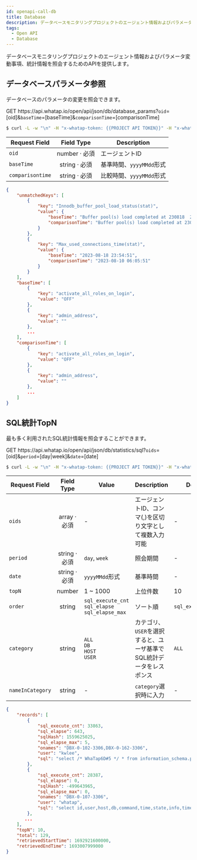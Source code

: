 ```yaml
---
id: openapi-call-db
title: Database
description: データベースモニタリングプロジェクトのエージェント情報およびパラメータ変動事項、統計情報を照会するためのAPIを提供します。
tags:
  - Open API
  - Database
---
```


データベースモニタリングプロジェクトのエージェント情報およびパラメータ変動事項、統計情報を照会するためのAPIを提供します。

## データベースパラメータ参照

データベースのパラメータの変更を照会できます。

<p><span class='apitype'>GET</span> https://api.whatap.io/open/api/json/db/database_params?<code>oid</code>=[oid]&<code>baseTime</code>=[baseTime]&<code>comparisonTime</code>=[comparisonTime]</p>

```bash title='request'
$ curl -L -w "\n" -H "x-whatap-token: {{PROJECT API TOKEN}}" -H "x-whatap-pcode: {{projectCode}}" "https://api.whatap.io/open/api/json/db/database_params?oid=376886006&baseTime=20230822&comparisonTime=20230810"
```

| Request Field    |                       Field Type                                  | Description                |
| ---------------- | :---------------------------------------------------------------: | -------------------------- |
| `oid`            | <span class='api'>number</span> · <span class='require'>必須</span> | エージェントID                   |
| `baseTime`       | <span class='api'>string</span> · <span class='require'>必須</span> | 基準時間、`yyyyMMdd`形式          |
| `comparisontime` | <span class='api'>string</span> · <span class='require'>必須</span> | 比較時間、`yyyyMMdd`形式          |

```json title='response'
{
    "unmatchedKeys": [
        {
            "key": "Innodb_buffer_pool_load_status(stat)",
            "value": {
                "baseTime": "Buffer pool(s) load completed at 230818  2:54:51",
                "comparisonTime": "Buffer pool(s) load completed at 230810  6:05:50"
            }
        },
        {
            "key": "Max_used_connections_time(stat)",
            "value": {
                "baseTime": "2023-08-18 23:54:51",
                "comparisonTime": "2023-08-10 06:05:51"
            }
        }
    ],
    "baseTime": [
        {
            "key": "activate_all_roles_on_login",
            "value": "OFF"
        },
        {
            "key": "admin_address",
            "value": ""
        },
        ...
    ],
    "comparisonTime": [
        {
            "key": "activate_all_roles_on_login",
            "value": "OFF"
        },
        {
            "key": "admin_address",
            "value": ""
        },
        ...
    ]
}
```

## SQL統計TopN

最も多く利用されたSQL統計情報を照会することができます。

<p><span class='apitype'>GET</span> https://api.whatap.io/open/api/json/db/statistics/sql?<code>oids</code>=[oid]&<code>period</code>=[day|week]&<code>date</code>=[date]</p>

```bash title='request'
$ curl -L -w "\n" -H "x-whatap-token: {{PROJECT API TOKEN}}" -H "x-whatap-pcode: {{projectCode}}" "https://api.whatap.io/open/api/json/db/statistics/sql?oids=757639646,-1162364681,506793303&period=day&date=20230825"
```

| Request Field    |                             Field Type                             | Value                                                   | Description                                       | Defalut           |
| ---------------- | :----------------------------------------------------------------: | ------------------------------------------------------- | ------------------------------------------------- | ----------------- |
| `oids`           |  <span class='api'>array</span> · <span class='require'>必須</span>  | -                                                       | エージェントID、コンマ(,)を区切り文字として複数入力可能 | -                 |
| `period`         |  <span class='api'>string</span> · <span class='require'>必須</span> | `day`, `week`                                           | 照会期間                                              | -                 |
| `date`           | <span class='type'>string</span> · <span class='require'>必須</span> | `yyyyMMdd`形式                                            | 基準時間                                              | -                 |
| `topN`           |                  <span class='type'>number</span>                  | 1 ~ 1000                                                | 上位件数                                              | 10                |
| `order`          |                  <span class='type'>string</span>                  | `sql_execute_cnt`<br/>`sql_elapse`<br/>`sql_elapse_max` | ソート順                                              | `sql_execute_cnt` |
| `category`       |                  <span class='type'>string</span>                  | `ALL`<br/>`DB`<br/>`HOST`<br/>`USER`                    | カテゴリ、`USER`を選択すると、ユーザ基準でSQL統計データをレスポンス            | `ALL`             |
| `nameInCategory` |                  <span class='type'>string</span>                  | -                                                       | `category`選択時に入力                                  | -                 |

```json title='response'
{
    "records": [
        {
            "sql_execute_cnt": 33863,
            "sql_elapse": 643,
            "sqlHash": 1559625025,
            "sql_elapse_max": 5,
            "onames": "DBX-0-102-3306,DBX-0-162-3306",
            "user": "kwlee",
            "sql": "select /* WhaTap6D#5 */ * from information_schema.processlist\nwhere command<>'#'"
        },
        {
            "sql_execute_cnt": 28387,
            "sql_elapse": 0,
            "sqlHash": -499643965,
            "sql_elapse_max": 0,
            "onames": "DBX-0-107-3306",
            "user": "whatap",
            "sql": "select id,user,host,db,command,time,state,info,time_ms,stage,max_stage,progress,\nmemory_used,max_memory_used,examined_rows,query_id,tid\nfrom information_schema.processlist\nwhere command<>'#' and command<>'#'"
        },
       ...
    ],
    "topN": 10,
    "total": 129,
    "retrievedStartTime": 1692921600000,
    "retrievedEndTime": 1693007999000
}
```
